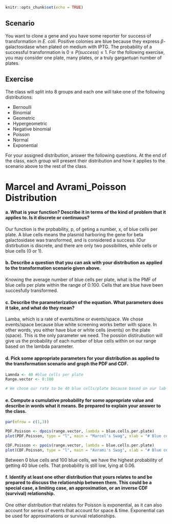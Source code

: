 ```r
knitr::opts_chunk$set(echo = TRUE)
```

## Scenario

You want to clone a gene and you have some reporter for success of transformation in *E. coli*. Positive colonies are blue because they express $\beta$-galactosidase when plated on medium with IPTG. The probability of a successful transformation is $0 \le P(success) \le 1$. For the following exercise, you may consider one plate, many plates, or a truly gargantuan number of plates.

## Exercise

The class will split into 8 groups and each one will take one of the following distributions:

- Bernoulli
- Binomial
- Geometric
- Hypergeometric
- Negative binomial
- Poisson
- Normal
- Exponential

For your assigned distribution, answer the following questions. At the end of the class, each group will present their distribution and how it applies to the scenario above to the rest of the class.


# Marcel and Avrami_Poisson Distribution

#### a. What is your function? Describe it in terms of the kind of problem that it applies to. Is it discrete or continuous?

<!--Insert your answer below. -->

Our function is the prpbability, p, of geting a number, x, of blue cells per plate. A blue cells means the plasmid harboring the gene for beta galactosidase was transformed, and is considered a success. IOur distirbution is discrete, and there are only two possibilites, while cells or blue cells (0 or 1).  

#### b. Describe a question that you can ask with your distribution as applied to the transformation scenario given above.

<!-- Insert your answer below. -->

Knowing the average number of blue cells per plate, what is the PMF of blue cells per plate within the range of 0:100. Cells that are blue have been succesfully transformed.

#### c. Describe the parameterization of the equation. What parameters does it take, and what do they mean?

<!-- Insert your answer below. -->

Lamba, which is a rate of events/time or events/space. We chose events/space because blue white screening works better with space. In other words, you either have blue or white cells (events) on the plate (space). This is the only parameter we need. The possion distirubution will give us the probability of each number of blue cells within on our range based on the lambda parameter. 

#### d. Pick some appropriate parameters for your distribution as applied to the transformation scenario and graph the PDF and CDF.

```r
Lamnda <- 40 #blue cells per plate
Range.vector <- 0:100

# We chose our rate to be 40 blue cells/plate because based on our lab experience, that is usually how many blue cells we've gotten when transforming lac z plasmids.
```


#### e. Compute a cumulative probability for some appropriate value and describe in words what it means. Be prepared to explain your answer to the class.

```r

par(mfrow = c(1,3))

PDF.Poisson <- dpois(range.vector, lambda = blue.cells.per.plate)
plot(PDF.Poisson, type = "l", main = "Marcel's Swag", xlab = "# Blue cells/plate", ylab = "PDF")

CDF.Poisson <- ppois(range.vector, lambda = blue.cells.per.plate)
plot(CDF.Poisson, type = "l", main = "Avrami's Swag", xlab = "# Blue cells/plate", ylab = "CDF")

```

<!-- Insert your answer below. -->

Between 0 blue cells and 100 blue cells, we have the highest probability of getting 40 blue cells. That probability is still low, lying at 0.06. 

#### f. Identify at least one other distribution that yours relates to and be prepared to discuss the relationship between them. This could be a special case, a limiting case, an approximation, or an inverse CDF (survival) relationship.

<!-- Insert your answer below. -->

One other distribution that relates for Poisson is exponential, as it can also account for series of events that account for space & time. Exponential can be used for approximations or survival relationships.
